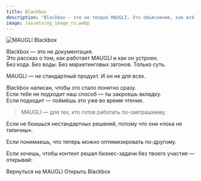 ```yaml
---
title: Blackbox
description: "Blackbox — это не техдок MAUGLI. Это объяснение, как всё устроено. Простыми словами."
image: /assets/og_image_ru.webp
---
```



![MAUGLI Blackbox](/assets/og_image_ru.webp)

Blackbox — это не документация.  
Это рассказ о том, как работает MAUGLI и как он устроен.  
Без кода. Без воды. Без маркетинговых загонов. Только суть.

MAUGLI — не стандартный продукт. И он не для всех.

Blackbox написан, чтобы это стало понятно сразу.  
Если тебе не подходит наш способ — ты закроешь вкладку.  
Если подходит — поймёшь это уже во время чтения.

> MAUGLI — для тех, кто готов работать по-завтрашнему.

Если не боишься нестандартных решений, потому что они «пока не типичны». 

Если понимаешь, что теперь можно оптимизировать по-другому.

Если хочешь, чтобы контент решал бизнес-задачи без твоего участия — открывай:

<LinkButton href="https://maugli.cfd/ru/" variant="secondary" icon="left-arrow" iconPlacement="start">
  Вернуться на MAUGLI
</LinkButton>
<LinkButton href="/intro/01" variant="primary" icon="seti:license" iconPlacement="start">
  Открыть Blackbox
</LinkButton>
